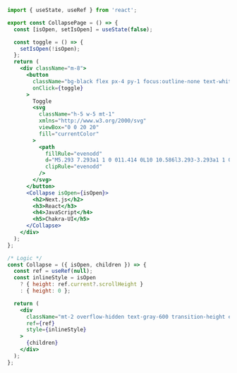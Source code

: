 ```jsx
import { useState, useRef } from 'react';

export const CollapsePage = () => {
  const [isOpen, setIsOpen] = useState(false);

  const toggle = () => {
    setIsOpen(!isOpen);
  };
  return (
    <div className="m-8">
      <button
        className="bg-black flex px-4 py-1 focus:outline-none text-white rounded font-medium"
        onClick={toggle}
      >
        Toggle
        <svg
          className="h-5 w-5 mt-1"
          xmlns="http://www.w3.org/2000/svg"
          viewBox="0 0 20 20"
          fill="currentColor"
        >
          <path
            fillRule="evenodd"
            d="M5.293 7.293a1 1 0 011.414 0L10 10.586l3.293-3.293a1 1 0 111.414 1.414l-4 4a1 1 0 01-1.414 0l-4-4a1 1 0 010-1.414z"
            clipRule="evenodd"
          />
        </svg>
      </button>
      <Collapse isOpen={isOpen}>
        <h2>Next.js</h2>
        <h3>React</h3>
        <h4>JavaScript</h4>
        <h5>Chakra-UI</h5>
      </Collapse>
    </div>
  );
};

/* Logic */
const Collapse = ({ isOpen, children }) => {
  const ref = useRef(null);
  const inlineStyle = isOpen
    ? { height: ref.current?.scrollHeight }
    : { height: 0 };

  return (
    <div
      className="mt-2 overflow-hidden text-gray-600 transition-height ease duration-300"
      ref={ref}
      style={inlineStyle}
    >
      {children}
    </div>
  );
};
```
